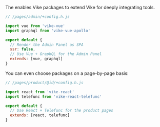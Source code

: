 
The <Link text="V1 design" href="/migration/v1-design" /> enables <Link href="/vike-packages">Vike packages</Link> to extend Vike for deeply integrating tools.

```js
// /pages/admin/+config.h.js

import vue from 'vike-vue'
import graphql from 'vike-vue-apollo'

export default {
  // Render the Admin Panel as SPA
  ssr: false,
  // Use Vue + GraphQL for the Admin Panel
  extends: [vue, graphql]
}
```

You can even choose packages on a page-by-page basis:

```js
// /pages/product/@id/+config.h.js

import react from 'vike-react'
import telefunc from 'vike-react-telefunc'

export default {
  // Use React + Telefunc for the product pages
  extends: [react, telefunc]
}
```

